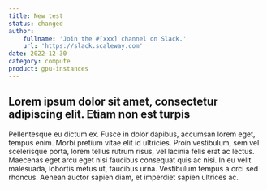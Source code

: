 ```yaml
---
title: New test
status: changed
author:
    fullname: 'Join the #[xxx] channel on Slack.'
    url: 'https://slack.scaleway.com'
date: 2022-12-30
category: compute
product: gpu-instances
---
```


## Lorem ipsum dolor sit amet, consectetur adipiscing elit. Etiam non est turpis

Pellentesque eu dictum ex. Fusce in dolor dapibus, accumsan lorem eget, tempus enim. Morbi pretium vitae elit id ultricies. Proin vestibulum, sem vel scelerisque porta, lorem tellus rutrum risus, vel lacinia felis erat ac lectus. Maecenas eget arcu eget nisi faucibus consequat quis ac nisi. In eu velit malesuada, lobortis metus ut, faucibus urna. Vestibulum tempus a orci sed rhoncus. Aenean auctor sapien diam, et imperdiet sapien ultrices ac.

